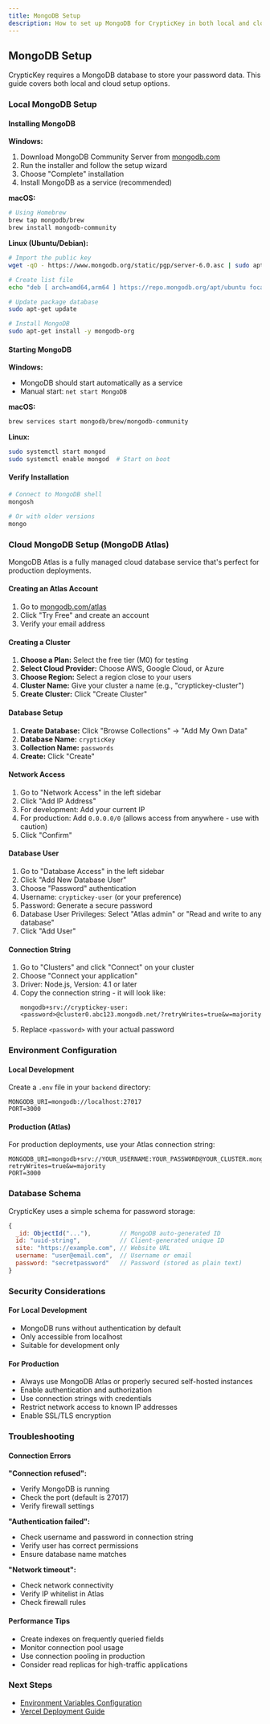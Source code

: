 ```yaml
---
title: MongoDB Setup
description: How to set up MongoDB for CrypticKey in both local and cloud environments.
---
```


## MongoDB Setup

CrypticKey requires a MongoDB database to store your password data. This guide covers both local and cloud setup options.

### Local MongoDB Setup

#### Installing MongoDB

**Windows:**
1. Download MongoDB Community Server from [mongodb.com](https://www.mongodb.com/try/download/community)
2. Run the installer and follow the setup wizard
3. Choose "Complete" installation
4. Install MongoDB as a service (recommended)

**macOS:**
```bash
# Using Homebrew
brew tap mongodb/brew
brew install mongodb-community
```

**Linux (Ubuntu/Debian):**
```bash
# Import the public key
wget -qO - https://www.mongodb.org/static/pgp/server-6.0.asc | sudo apt-key add -

# Create list file
echo "deb [ arch=amd64,arm64 ] https://repo.mongodb.org/apt/ubuntu focal/mongodb-org/6.0 multiverse" | sudo tee /etc/apt/sources.list.d/mongodb-org-6.0.list

# Update package database
sudo apt-get update

# Install MongoDB
sudo apt-get install -y mongodb-org
```

#### Starting MongoDB

**Windows:**
- MongoDB should start automatically as a service
- Manual start: `net start MongoDB`

**macOS:**
```bash
brew services start mongodb/brew/mongodb-community
```

**Linux:**
```bash
sudo systemctl start mongod
sudo systemctl enable mongod  # Start on boot
```

#### Verify Installation

```bash
# Connect to MongoDB shell
mongosh

# Or with older versions
mongo
```

### Cloud MongoDB Setup (MongoDB Atlas)

MongoDB Atlas is a fully managed cloud database service that's perfect for production deployments.

#### Creating an Atlas Account

1. Go to [mongodb.com/atlas](https://www.mongodb.com/atlas)
2. Click "Try Free" and create an account
3. Verify your email address

#### Creating a Cluster

1. **Choose a Plan:** Select the free tier (M0) for testing
2. **Select Cloud Provider:** Choose AWS, Google Cloud, or Azure
3. **Choose Region:** Select a region close to your users
4. **Cluster Name:** Give your cluster a name (e.g., "cryptickey-cluster")
5. **Create Cluster:** Click "Create Cluster"

#### Database Setup

1. **Create Database:** Click "Browse Collections" → "Add My Own Data"
2. **Database Name:** `crypticKey`
3. **Collection Name:** `passwords`
4. **Create:** Click "Create"

#### Network Access

1. Go to "Network Access" in the left sidebar
2. Click "Add IP Address"
3. For development: Add your current IP
4. For production: Add `0.0.0.0/0` (allows access from anywhere - use with caution)
5. Click "Confirm"

#### Database User

1. Go to "Database Access" in the left sidebar
2. Click "Add New Database User"
3. Choose "Password" authentication
4. Username: `cryptickey-user` (or your preference)
5. Password: Generate a secure password
6. Database User Privileges: Select "Atlas admin" or "Read and write to any database"
7. Click "Add User"

#### Connection String

1. Go to "Clusters" and click "Connect" on your cluster
2. Choose "Connect your application"
3. Driver: Node.js, Version: 4.1 or later
4. Copy the connection string - it will look like:
   ```
   mongodb+srv://cryptickey-user:<password>@cluster0.abc123.mongodb.net/?retryWrites=true&w=majority
   ```
5. Replace `<password>` with your actual password

### Environment Configuration

#### Local Development

Create a `.env` file in your `backend` directory:

```env
MONGODB_URI=mongodb://localhost:27017
PORT=3000
```

#### Production (Atlas)

For production deployments, use your Atlas connection string:

```env
MONGODB_URI=mongodb+srv://YOUR_USERNAME:YOUR_PASSWORD@YOUR_CLUSTER.mongodb.net/YOUR_DATABASE?retryWrites=true&w=majority
PORT=3000
```

### Database Schema

CrypticKey uses a simple schema for password storage:

```javascript
{
  _id: ObjectId("..."),        // MongoDB auto-generated ID
  id: "uuid-string",           // Client-generated unique ID
  site: "https://example.com", // Website URL
  username: "user@email.com",  // Username or email
  password: "secretpassword"   // Password (stored as plain text)
}
```

### Security Considerations

#### For Local Development
- MongoDB runs without authentication by default
- Only accessible from localhost
- Suitable for development only

#### For Production
- Always use MongoDB Atlas or properly secured self-hosted instances
- Enable authentication and authorization
- Use connection strings with credentials
- Restrict network access to known IP addresses
- Enable SSL/TLS encryption

### Troubleshooting

#### Connection Errors

**"Connection refused":**
- Verify MongoDB is running
- Check the port (default is 27017)
- Verify firewall settings

**"Authentication failed":**
- Check username and password in connection string
- Verify user has correct permissions
- Ensure database name matches

**"Network timeout":**
- Check network connectivity
- Verify IP whitelist in Atlas
- Check firewall rules

#### Performance Tips

- Create indexes on frequently queried fields
- Monitor connection pool usage
- Use connection pooling in production
- Consider read replicas for high-traffic applications

### Next Steps

- [Environment Variables Configuration](/deployment/environment-variables)
- [Vercel Deployment Guide](/deployment/vercel)
